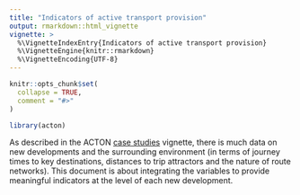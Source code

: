 ```yaml
---
title: "Indicators of active transport provision"
output: rmarkdown::html_vignette
vignette: >
  %\VignetteIndexEntry{Indicators of active transport provision}
  %\VignetteEngine{knitr::rmarkdown}
  %\VignetteEncoding{UTF-8}
---
```


```r
knitr::opts_chunk$set(
  collapse = TRUE,
  comment = "#>"
)
```

```r
library(acton)
```

As described in the ACTON [case studies](https://cyipt.github.io/acton/articles/case-studies.html) vignette, there is much data on new developments and the surrounding environment (in terms of journey times to key destinations, distances to trip attractors and the nature of route networks).
This document is about integrating the variables to provide meaningful indicators at the level of each new development.
